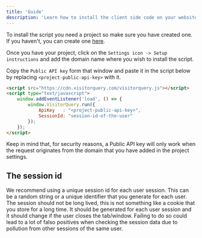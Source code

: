 ```yaml
---
title: 'Guide'
description: 'Learn how to install the client side code on your website'
---
```


To install the script you need a project so make sure you have created one. 
If you haven't, you can create one [here](https://visitorquery.com/dashboard/projects).

Once you have your project, click on the `Settings icon -> Setup instructions` and add the domain name where you wish to install the script.

Copy the `Public API key` form that window and paste it in the script below by replacing `<project-public-api-key>` with it.

```html
<script src="https://cdn.visitorquery.com/visitorquery.js"></script>
<script type="text/javascript">
	window.addEventListener('load', () => {
		window.VisitorQuery.run({
			ApiKey   : "<project-public-api-key>",
			SessionId: "session-id-of-the-user"
		});
	});
</script>
```

Keep in mind that, for security reasons, a Public API key will only work when the request originates from the domain that you have added in the project settings.

## The session id

We recommend using a unique session id for each user session. This can be a random string or a unique identifier that you generate for each user.
The session should not be long lived, this is not something like a cookie that you store for a long time. 
It should be generated for each user session and it should change if the user closes the tab/window.
Failing to do so could lead to a lot of falso positives when checking the session data due to pollution from other sessions of the same user.